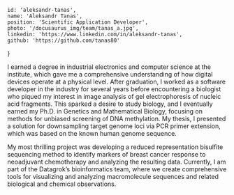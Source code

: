 <!-- markdownlint-disable first-line-h1 -->


    id: 'aleksandr-tanas',
    name: 'Aleksandr Tanas',
    position: 'Scientific Application Developer',
    photo: '/docusaurus_img/team/tanas_a.jpg',
    linkedin: 'https://www.linkedin.com/in/aleksandr-tanas',
    github: 'https://github.com/tanas80'
}

<Card meta={meta}>

I earned a degree in industrial electronics and computer science at the institute, which gave me a comprehensive understanding of how digital devices operate at a physical level. After graduation, I worked as a software developer in the industry for several years before encountering a biologist who piqued my interest in image analysis of gel electrophoresis of nucleic acid fragments. This sparked a desire to study biology, and I eventually earned my Ph.D. in Genetics and Mathematical Biology, focusing on methods for unbiased screening of DNA methylation. My thesis, I presented a solution for downsampling target genome loci via PCR primer extension, which was based on the known human genome sequence.

My most thrilling project was developing a reduced representation bisulfite sequencing method to identify markers of breast cancer response to neoadjuvant chemotherapy and analyzing the resulting data. Currently, I am part of the Datagrok’s bioinformatics team, where we create comprehensive tools for visualizing and analyzing macromolecule sequences and related biological and chemical observations.

</Card>
